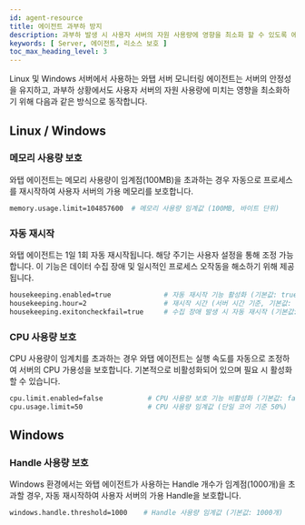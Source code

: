 ```yaml
---
id: agent-resource
title: 에이전트 과부하 방지
description: 과부하 발생 시 사용자 서버의 자원 사용량에 영향을 최소화 할 수 있도록 에이전트 설정 방법을 제공합니다.
keywords: [ Server, 에이전트, 리소스 보호 ]
toc_max_heading_level: 3
---
```


Linux 및 Windows 서버에서 사용하는 와탭 서버 모니터링 에이전트는 서버의 안정성을 유지하고, 과부하 상황에서도 사용자 서버의 자원 사용량에 미치는 영향을 최소화하기 위해 다음과 같은 방식으로 동작합니다.

## Linux / Windows 

### 메모리 사용량 보호 

와탭 에이전트는 메모리 사용량이 임계점(100MB)을 초과하는 경우 자동으로 프로세스를 재시작하여 사용자 서버의 가용 메모리를 보호합니다.

```bash
memory.usage.limit=104857600  # 메모리 사용량 임계값 (100MB, 바이트 단위)
```

### 자동 재시작 

와탭 에이전트는 1일 1회 자동 재시작됩니다. 해당 주기는 사용자 설정을 통해 조정 가능합니다. 이 기능은 데이터 수집 장애 및 일시적인 프로세스 오작동을 해소하기 위해 제공됩니다.

```bash 
housekeeping.enabled=true             # 자동 재시작 기능 활성화 (기본값: true)
housekeeping.hour=2                   # 재시작 시간 (서버 시간 기준, 기본값: 2시)
housekeeping.exitoncheckfail=true     # 수집 장애 발생 시 자동 재시작 (기본값: true)
```

### CPU 사용량 보호 

CPU 사용량이 임계치를 초과하는 경우 와탭 에이전트는 실행 속도를 자동으로 조정하여 서버의 CPU 가용성을 보호합니다. 기본적으로 비활성화되어 있으며 필요 시 활성화할 수 있습니다.

```bash 
cpu.limit.enabled=false           # CPU 사용량 보호 기능 비활성화 (기본값: false)
cpu.usage.limit=50                # CPU 사용량 임계값 (단일 코어 기준 50%)
```

## Windows 

### Handle 사용량 보호 

Windows 환경에서는 와탭 에이전트가 사용하는 Handle 개수가 임계점(1000개)을 초과할 경우, 자동 재시작하여 사용자 서버의 가용 Handle을 보호합니다.

```bash
windows.handle.threshold=1000    # Handle 사용량 임계값 (기본값: 1000개)
```
